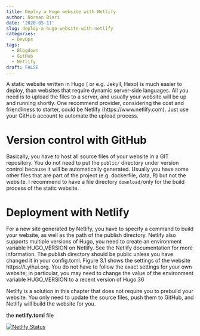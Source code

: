```yaml
---
title: Deploy a Hugo website with Netlify
author: Norman Bieri
date: '2020-05-11'
slug: deploy-a-hugo-website-with-netlify
categories:
  - DevOps
tags:
  - Blogdown
  - GitHub
  - Netlify
draft: FALSE
---
```


A static website written in Hugo ( or e.g. Jekyll, Hexo) is much easier to deploy, than websites that require dynamic server-side languages. All you need is to upload the files to a server, and usually your website will be up and running shortly. One recommend provider, considering the cost and friendliness to starter, could be Netlify (https://www.netlify.com). Just use your GitHub account to automate the upload process.


# Version control with GitHub

Basically, you have to host all source files of your website in a GIT repository. You do not need to put the `public/` directory under version control because it will be automatically generated. Usually you have some other files that are part of the project (e.g. dockerfile, data, R) but not the website. I recommend to have a file directory `download/`only for the build process of the static website.

# Deployment with Netlify

For a new site generated by Netlify, you have to specify a command to build your website, as well as the path of the publish directory. Netlify also supports multiple versions of Hugo, you need to create an environment variable HUGO_VERSION on Netlify. See the Netlify documentation for more information. The publish directory should be public unless you have changed it in your config.toml. Figure 3.1 shows the settings of the website https://t.yihui.org. You do not have to follow the exact settings for your own website; in particular, you may need to change the value of the environment variable HUGO_VERSION to a recent version of Hugo.36

Netlify is a solution in this chapter that does not require you to prebuild your website. You only need to update the source files, push them to GitHub, and Netlify will build the website for you.

the **netlify.toml** file

[![Netlify Status](https://api.netlify.com/api/v1/badges/aa9ad472-b0ab-4f4a-a6b0-3a52e4dbab4d/deploy-status)](https://app.netlify.com/sites/blog007/deploys)

